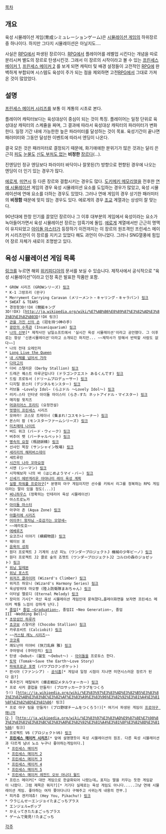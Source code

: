 [[목차]]

== 개요 ==
육성 시뮬레이션 게임(育成シミュレーションゲーム)은 [[시뮬레이션 게임]]의 하위장르 중 하나이다. 하지만 그다지 시뮬레이션은 아닐지도….

사실은 [[RPG]]에서 파생된 장르이다. [[RPG]]에서 플레이어를 레벨업 시킨다는 개념을 따로 분리시켜 별도의 장르로 탄생시킨것. 그래서 이 장르의 시작이라고 볼 수 있는 [[프린세스 메이커 1]], [[프린세스 메이커 2]] 를 보게 되면 캐릭터 및 배경 설정들이 고전적인 [[RPG]]에 완벽하게 부합되며 시스템도 육성이 주가 되는 점을 제외하면 고전[[RPG]]에서 그대로 가져온 것이 많았었다.

== 설명 ==
[[프린세스 메이커 시리즈]]를 보통 이 계통의 시초로 본다.

플레이어 캐릭터보다는 육성대상이 중심이 되는 것이 특징. 플레이어는 일정 단위로 육성대상 캐릭터의 스케쥴을 짜며, 그 결과에 따라서 육성대상 캐릭터의 파라미터가 변화한다. 일정 기간 내에 가능한한 높은 파라미터를 달성하는 것이 목표. 육성기간이 끝나면 패러미터와 그동안 달성한 이벤트에 따라서 엔딩이 나온다.

결국 모든 것은 패러미터로 결정되기 때문에, 화기애애한 분위기가 많은 것과는 달리 은근히 [[피]]도 [[눈물]]도 [[신도 부처도 없단 말인가|신도 부처도 없는]] '''비정한''' [[장르]]다(…).

진엔딩인 정규 엔딩보다 파라미터 바닥이나 잘못된(?) 방향으로 편향된 경우에 나오는 엔딩이 더 인기 있는 경우가 많다.

[[에로게]], [[미연시]] 등 다른 장르와 결합시키는 경우도 많다. [[도키메키 메모리얼]]을 전후한 [[연애 시뮬레이션]] 게임의 경우 육성 시뮬레이션 요소를 도입하는 경우가 많았고, 육성 시뮬레이션에 연애 요소를 더하는 경우도 있었다. 그러나 연애 게임의 경우 상기한 패러미터의 '''비정함''' 때문에 맞지 않는 경우도 있다. 에로게의 경우 [[조교]] 계열과는 상성이 잘 맞는다.

90년대에 한창 인기를 끌었던 장르이나 그 이후 대부분의 게임에서 육성이라는 요소가 녹아들어가면서 육성 시뮬레이션 장르는 암흑기에 돌입. [[에로게]] 계열에서만 근근히 명맥이 유지되었고 [[아이돌 마스터]]가 등장하기 이전까지는 이 장르의 원조격인 프린세스 메이커 시리즈만이 이 장르를 지키고 있었다 해도 과언이 아니었다. 그러나 SNG열풍에 힘입어 장르 자체가 새로이 조명받고 있다.

== 육성 시뮬레이션 게임 목록 ==
[[링크]]를 누르면 해외 [[위키피디아]]의 문서를 보실 수 있습니다.
제작사에서 공식적으로 "육성 시뮬레이션"이라고 인정 혹은 발표한 작품만 포함.

 * GROW 시리즈 (GROWシリーズ) [http://ja.wikipedia.org/wiki/GROW%E3%82%B7%E3%83%AA%E3%83%BC%E3%82%BA 링크]
 * K-1 그랑프리 (완구)
 * Merryment Carrying Caravan (メリーメント・キャリング・キャラバン) [http://ja.wikipedia.org/wiki/%E3%83%A1%E3%83%AA%E3%83%BC%E3%83%A1%E3%83%B3%E3%83%88%E3%83%BB%E3%82%AD%E3%83%A3%E3%83%AA%E3%83%B3%E3%82%B0%E3%83%BB%E3%82%AD%E3%83%A3%E3%83%A9%E3%83%90%E3%83%B3 링크]
 * SWEAT & TEARS
 * 경정왕3D!!DX (競艇キング3D!!DX) [http://ja.wikipedia.org/wiki/%E7%AB%B6%E8%89%87%E3%82%AD%E3%83%B3%E3%82%B03D!!DX 링크]
 * [[관을 가진 신의 손]] (冠を持つ神の手) 
 * [[광란의 수족관]] (Insaniquarium) [http://ja.wikipedia.org/wiki/%E3%82%AF%E3%83%AC%E3%82%A4%E3%82%B8%E3%83%BC%E3%82%A2%E3%82%AF%E3%82%A2%E3%83%AA%E3%82%A6%E3%83%A0 링크]
 * [[나의 신부]][* 제작사인 남일소프트에서 '실시간 육성 시뮬레이션'이라고 공언했다. 그 이후로는 항상 '신혼시뮬레이션'이라고 소개되긴 하지만... ~~제작사가 망해서 반박할 사람도 없다~~]
 * 나의 전대 오레인저
 * [[Long Live the Queen]]
 * [[내 시체를 넘어서 가라]]
 * [[다마고치]]
 * 더비 스탤리온 (Derby Stallion) [http://ja.wikipedia.org/wiki/%E3%83%80%E3%83%BC%E3%83%93%E3%83%BC%E3%82%B9%E3%82%BF%E3%83%AA%E3%82%AA%E3%83%B3 링크]
 * 드래곤 퀘스트 아루군입니다 (ドラゴンクエスト あるくんです) [http://ja.wikipedia.org/wiki/%E3%83%89%E3%83%A9%E3%82%B4%E3%83%B3%E3%82%AF%E3%82%A8%E3%82%B9%E3%83%88_%E3%81%82%E3%82%8B%E3%81%8F%E3%82%93%E3%81%A7%E3%81%99 링크]
 * 드림 프로듀서 (ドリームプロデューサー) [http://ja.wikipedia.org/wiki/%E3%83%89%E3%83%AA%E3%83%BC%E3%83%A0%E3%83%97%E3%83%AD%E3%83%87%E3%83%A5%E3%83%BC%E3%82%B5%E3%83%BC 링크]
 * 디지털 몬스터 (デジタルモンスター) [http://ja.wikipedia.org/wiki/%E3%83%87%E3%82%B8%E3%82%BF%E3%83%AB%E3%83%A2%E3%83%B3%E3%82%B9%E3%82%BF%E3%83%BC 링크]
 * 러브돌 ~Lovely Idol~ (らぶドル 〜Lovely Idol〜) [http://ja.wikipedia.org/wiki/%E3%82%89%E3%81%B6%E3%83%89%E3%83%AB_%E3%80%9CLovely_Idol%E3%80%9C 링크]
 * 러키☆스타 인터넷 아이돌 마이스터 (らき☆すた ネットアイドル・マイスター) [http://ja.wikipedia.org/wiki/%E3%82%89%E3%81%8D%E2%98%86%E3%81%99%E3%81%9F_%E3%83%8D%E3%83%83%E3%83%88%E3%82%A2%E3%82%A4%E3%83%89%E3%83%AB%E3%83%BB%E3%83%9E%E3%82%A4%E3%82%B9%E3%82%BF%E3%83%BC 링크]
 * 매지컬 윗치즈
 * [[머큐리어스 프리티]] (요정전설)
 * [[멋쟁이 프린세스]] 시리즈
 * 모여라! 코스모 트레이너 (集まれ!コスモトレーナー) [http://ja.wikipedia.org/wiki/%E9%9B%86%E3%81%BE%E3%82%8C!%E3%82%B3%E3%82%B9%E3%83%A2%E3%83%88%E3%83%AC%E3%83%BC%E3%83%8A%E3%83%BC 링크]
 * 몬스터 팜 (モンスターファームシリーズ) [http://ja.wikipedia.org/wiki/%E3%83%A2%E3%83%B3%E3%82%B9%E3%82%BF%E3%83%BC%E3%83%95%E3%82%A1%E3%83%BC%E3%83%A0%E3%82%B7%E3%83%AA%E3%83%BC%E3%82%BA 링크]
 * [[미츠메테 나이트]]
 * 버드 위크 (バード・ウィーク) [http://en.wikipedia.org/wiki/Bird_Week 링크]
 * 버추어 펫 (バーチャルペット) [http://ja.wikipedia.org/wiki/%E3%83%90%E3%83%BC%E3%83%81%E3%83%A3%E3%83%AB%E3%83%9A%E3%83%83%E3%83%88 링크]
 * [[병속의 요정]] (瓶詰妖精) [http://ja.wikipedia.org/wiki/%E7%93%B6%E8%A9%B0%E5%A6%96%E7%B2%BE 링크]
 * 선샤인 목장 (サンシャイン牧場) [http://ja.wikipedia.org/wiki/%E3%82%B5%E3%83%B3%E3%82%B7%E3%83%A3%E3%82%A4%E3%83%B3%E7%89%A7%E5%A0%B4_%28%E3%82%B2%E3%83%BC%E3%83%A0%29 링크]
 * [[세리리의 해피버스데이]]
 * 세트루린
 * [[시간의 나라 꼬마요정]]
 * 시맨 (シーマン) [http://ja.wikipedia.org/wiki/%E3%82%B7%E3%83%BC%E3%83%9E%E3%83%B3 링크]
 * 시작해보자 나의 바 (はじめようマイ・バー) [http://ja.wikipedia.org/wiki/%E3%81%AF%E3%81%98%E3%82%81%E3%82%88%E3%81%86%E3%83%9E%E3%82%A4%E3%83%BB%E3%83%90%E3%83%BC 링크]
 * [[신세기 에반게리온 아야나미 레이 육성 계획]]
 * [[실황 파워풀 프로야구]][* 분명히 야구 게임이지만 선수를 키워서 리그를 정복하는 RPG 게임이라는 말이 있을 정도(...)]
 * [[써니하우스]] (정확히는 인테리어 육성 시뮬레이션)
 * 아스트로노카
 * [[아이돌 마스터]]
 * 아쿠아 존 (Aqua Zone) [http://ja.wikipedia.org/wiki/%E3%82%A2%E3%82%AF%E3%82%A2%E3%82%BE%E3%83%BC%E3%83%B3 링크]
 * [[아틀리에 시리즈]]
 * [[어이쿠! 왕자님 ~호감가는 모양새~]]
 * ~~에라토호~~
 * [[에베루즈]]
 * 요코즈나 이야기 (横綱物語) [http://ja.wikipedia.org/wiki/%E6%A8%AA%E7%B6%B1%E7%89%A9%E8%AA%9E 링크]
 * 웨이브 포
 * [[음욕의 성희]]
 * 원더 프로젝트 J 기계의 소년 피노 (ワンダープロジェクトJ 機械の少年ピーノ) [http://ja.wikipedia.org/wiki/%E3%83%AF%E3%83%B3%E3%83%80%E3%83%BC%E3%83%97%E3%83%AD%E3%82%B8%E3%82%A7%E3%82%AF%E3%83%88J_%E6%A9%9F%E6%A2%B0%E3%81%AE%E5%B0%91%E5%B9%B4%E3%83%94%E3%83%BC%E3%83%8E 링크]
 * 원더 프로젝트 J2 콜로 숲의 죠젯트 (ワンダープロジェクトJ2 コルロの森のジョゼット) [http://ja.wikipedia.org/wiki/%E3%83%AF%E3%83%B3%E3%83%80%E3%83%BC%E3%83%97%E3%83%AD%E3%82%B8%E3%82%A7%E3%82%AF%E3%83%88J2_%E3%82%B3%E3%83%AB%E3%83%AD%E3%81%AE%E6%A3%AE%E3%81%AE%E3%82%B8%E3%83%A7%E3%82%BC%E3%83%83%E3%83%88 링크]
 * [[위닝 일레븐]]
 * [[위닝 포스트]]
 * [[위저즈 클라이머]] (Wizard's Climber) [http://ja.wikipedia.org/wiki/%E3%82%A6%E3%82%A3%E3%82%B6%E3%83%BC%E3%82%BA%E3%82%AF%E3%83%A9%E3%82%A4%E3%83%9E%E3%83%BC 링크]
 * 위저즈 하모니 (Wizard's Harmony Series) [http://ja.wikipedia.org/wiki/%E3%82%A6%E3%82%A3%E3%82%B6%E3%83%BC%E3%82%BA%E3%83%8F%E3%83%BC%E3%83%A2%E3%83%8B%E3%83%BC 링크]
 * 육상방위대 마오쨩 (陸上防衛隊まおちゃん) [http://ja.wikipedia.org/wiki/%E9%99%B8%E4%B8%8A%E9%98%B2%E8%A1%9B%E9%9A%8A%E3%81%BE%E3%81%8A%E3%81%A1%E3%82%83%E3%82%93 링크]
 * 이터널 멜로디 (Eternal Melody) [http://ja.wikipedia.org/wiki/%E3%82%A8%E3%82%BF%E3%83%BC%E3%83%8A%E3%83%AB%E3%83%A1%E3%83%AD%E3%83%87%E3%82%A3 링크]
 * 장미의 기사[* 국산 육성 시뮬레이션 게임인데 묻혀졌다…플레이화면을 보자면 프린세스 메이커 짝퉁 느낌이 강하게 난다.]
 * [[졸업#s-2|졸업]][* [[졸업 ~Graduation~]], 졸업II ~Neo Generation~, 졸업III ~Wedding Bell~]
 * [[초앙섬인 하루카]]
 * [[쵸코보]] 스탈리온 (Chocobo Stallion) [http://ja.wikipedia.org/wiki/%E3%83%81%E3%83%A7%E3%82%B3%E3%83%9C%E3%82%B9%E3%82%BF%E3%83%AA%E3%82%AA%E3%83%B3 링크]
 * 카루쵸비트 (Calciobit) [http://ja.wikipedia.org/wiki/%E3%82%AB%E3%83%AB%E3%83%81%E3%83%A7%E3%83%93%E3%83%83%E3%83%88 링크]
 * ~~[[커스텀 례노 시리즈]]~~
 * [[코코룩]]
 * 쾌도난마 미야비 (快刀乱麻 雅) [http://ja.wikipedia.org/wiki/%E5%BF%AB%E5%88%80%E4%B9%B1%E9%BA%BB_%E9%9B%85 링크]
 * 쿠마땅네 (쿠마탄치) [http://ja.wikipedia.org/wiki/%E3%81%8F%E3%81%BE%E3%81%9F%E3%82%93%E3%81%A1 링크]
 * 탄생 ~Debut~ (誕生 〜Debut〜) - [[아이돌]]을 프로듀스 한다.
 * [[토막#s-2|토막]] (Tomak〜Save the Earth〜Love Story)
 * [[파워프로군 포켓]] (パワプロクンポケット)
 * 판시아 (ファンシア) - [http://www.anime-int.com/works/fancia/game/ 공식홈][* 게임내 일정 시점이 지나면 미연시스러운 장르가 된다 음?]
 * 폭주전기 메탈워커 (爆走戦記メタルウォーカー) [http://ja.wikipedia.org/wiki/%E7%88%86%E8%B5%B0%E6%88%A6%E8%A8%98%E3%83%A1%E3%82%BF%E3%83%AB%E3%82%A6%E3%82%A9%E3%83%BC%E3%82%AB%E3%83%BC 링크]
 * 프로 사커 클럽을 만들자! (プロサッカークラブをつくろう!) [http://ja.wikipedia.org/wiki/%E3%83%97%E3%83%AD%E3%82%B5%E3%83%83%E3%82%AB%E3%83%BC%E3%82%AF%E3%83%A9%E3%83%96%E3%82%92%E3%81%A4%E3%81%8F%E3%82%8D%E3%81%86! 링크]
 * 프로 야구 팀을 만들자! (プロ野球チームをつくろう!)[* 여기서 파생된 게임이 [[프로야구 매니저]]다.] [http://ja.wikipedia.org/wiki/%E3%83%97%E3%83%AD%E9%87%8E%E7%90%83%E3%83%81%E3%83%BC%E3%83%A0%E3%82%92%E3%81%A4%E3%81%8F%E3%82%8D%E3%81%86! 링크]
 * 프로젝트 V6 (プロジェクトV6) [http://ja.wikipedia.org/wiki/%E3%83%97%E3%83%AD%E3%82%B8%E3%82%A7%E3%82%AF%E3%83%88V6 링크]
 * '''[[프린세스 메이커 시리즈]]'''[* 앞에 설명했듯이 육성 시뮬레이션의 원조. 다른 육성 시뮬레이션과 다르게 남녀 노소 누구나 좋아하는게임이다.]
  * [[프린세스 메이커]]
  * [[프린세스 메이커 2]]
  * [[프린세스 메이커 3]]
  * [[프린세스 메이커 4]]
  * [[프린세스 메이커 5]]
  * [[프린세스 메이커 레전드 오브 어나더 월드]]
 * 프린스 메이커[* 대만 게임으로 한글화되어 나왔는데… 표지는 딸을 키우는 듯한 게임같이 나왔다. 그럼 제목은 뭐지?][* 거기다 실제로는 육성 게임도 아니다.....그냥 연애 시뮬레이션 게임. 좋아하는 여자 쫓아다니다 구해주고 사귀는게 내용의 전부.]
 * 피카츄 겐키데츄! (Hey You, Pikachu!) [http://ja.wikipedia.org/wiki/%E3%83%94%E3%82%AB%E3%83%81%E3%83%A5%E3%82%A6%E3%81%92%E3%82%93%E3%81%8D%E3%81%A7%E3%81%A1%E3%82%85%E3%81%86 링크]
 * ウラじんせーエンジョイたまごっちプラス
 * エンジェル★ポップ
 * かえってきたたまごっちプラス 
 * ゲームで発見!!たまごっち 

[[각주]]
